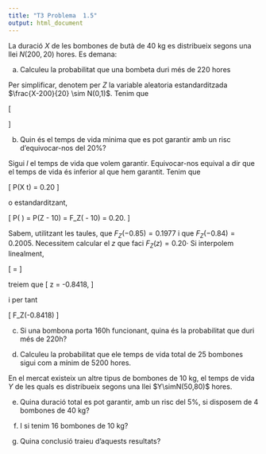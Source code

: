 ```yaml
---
title: "T3 Problema  1.5"
output: html_document
---
```


La duració $X$ de les bombones de butà de 40 kg es distribueix segons una llei $N(200,20)$ hores. Es demana:

a) Calculeu la probabilitat que una bombeta duri més de 220 hores

Per simplificar, denotem per $Z$ la variable aleatoria estandarditzada $\frac{X-200}{20} \sim N(0,1)$. Tenim que

\[
\begin{array}{rcl}
P(X < 220) 
&=& 1- P(X\leq 220) \\
&=& 1-P(\frac{X-200}{20} \leq \frac{220-200}{20})\\
&=& 1-P(Z \leq 1) \\
&=& 1- F_Z(1) = 1 - 0.8413447 = 0.1586553
\end{array}
\]

b) Quin és el temps de vida minima que es pot garantir amb un risc d'equivocar-nos del 20%?

Sigui $l$ el temps de vida que volem garantir. Equivocar-nos equival a dir que el temps de vida és inferior al que hem garantit. Tenim que 

\[
P(X \leq t) = 0.20
\]

o estandarditzant,

\[
P( \frac{X-200}{20} \leq \frac{t-200}{20}) = P(Z \leq \frac{t}{20} - 10) = F_Z(\frac{t}{20} - 10) = 0.20.
\]


Sabem, utilitzant les taules, que $F_Z(-0.85) = 0.1977$ i que $F_Z(-0.84) = 0.2005$. Necessitem calcular el $z$ que faci $F_Z(z) = 0.20$· Si interpolem linealment,

\[
\frac{-0.85 -z}{0.1977 - 0.2} = \frac{-0.85 -(-0.84)}{0.1977 - 0.2005}
\]

treiem que 
\[
z = -0.8418,
\]

i per tant

\[
F_Z(-0.8418) \approx 0.20
\]

c) Si una bombona porta 160h funcionant, quina és la probabilitat que duri més de 220h?

d) Calculeu la probabilitat que ele temps de vida total de 25 bombones sigui com a mínim de 5200 hores.

En el mercat existeix un altre tipus de bombones de 10 kg, el temps de vida $Y$ de les quals es distribueix segons una llei $Y\simN(50,80)$ hores.

e) Quina duració total es pot garantir, amb un risc del 5%, si disposem de 4 bombones de 40 kg?

f) I si tenim 16 bombones de 10 kg?

g) Quina conclusió traieu d'aquests resultats?